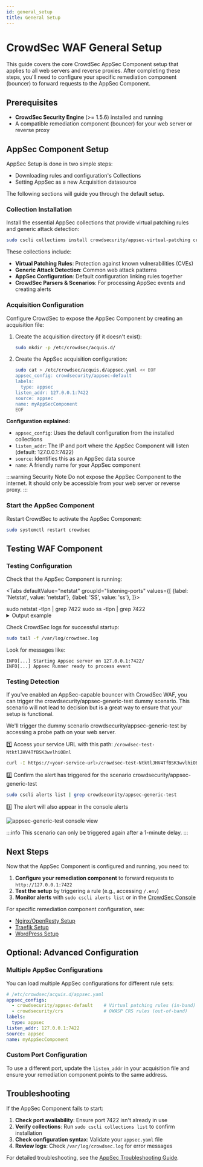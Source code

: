 ```yaml
---
id: general_setup
title: General Setup
---
```






# CrowdSec WAF General Setup

This guide covers the core CrowdSec AppSec Component setup that applies to all web servers and reverse proxies. After completing these steps, you'll need to configure your specific remediation component (bouncer) to forward requests to the AppSec Component.

## Prerequisites

- **CrowdSec Security Engine** (>= 1.5.6) installed and running
- A compatible remediation component (bouncer) for your web server or reverse proxy

## AppSec Component Setup

AppSec Setup is done in two simple steps:
- Downloading rules and configuration's Collections
- Setting AppSec as a new Acquisition datasource
  
The following sections will guide you through the default setup.

### Collection Installation

Install the essential AppSec collections that provide virtual patching rules and generic attack detection:

```bash
sudo cscli collections install crowdsecurity/appsec-virtual-patching crowdsecurity/appsec-generic-rules
```

These collections include:
- **Virtual Patching Rules**: Protection against known vulnerabilities (CVEs)
- **Generic Attack Detection**: Common web attack patterns
- **AppSec Configuration**: Default configuration linking rules together
- **CrowdSec Parsers & Scenarios**: For processing AppSec events and creating alerts

### Acquisition Configuration

Configure CrowdSec to expose the AppSec Component by creating an acquisition file:

1. Create the acquisition directory (if it doesn't exist):
   ```bash
   sudo mkdir -p /etc/crowdsec/acquis.d/
   ```

2. Create the AppSec acquisition configuration:
   ```bash
   sudo cat > /etc/crowdsec/acquis.d/appsec.yaml << EOF
   appsec_config: crowdsecurity/appsec-default
   labels:
     type: appsec
   listen_addr: 127.0.0.1:7422
   source: appsec
   name: myAppSecComponent
   EOF
   ```

**Configuration explained:**
- `appsec_config`: Uses the default configuration from the installed collections
- `listen_addr`: The IP and port where the AppSec Component will listen (default: 127.0.0.1:7422)
- `source`: Identifies this as an AppSec data source
- `name`: A friendly name for your AppSec component

:::warning Security Note
Do not expose the AppSec Component to the internet. It should only be accessible from your web server or reverse proxy.
:::

### Start the AppSec Component

Restart CrowdSec to activate the AppSec Component:

```bash
sudo systemctl restart crowdsec
```

## Testing WAF Component

### Testing Configuration

Check that the AppSec Component is running:

<Tabs
  defaultValue="netstat"
  groupId="listening-ports"
  values={[
    {label: 'Netstat', value: 'netstat'},
    {label: 'SS', value: 'ss'},
  ]}>
  
  <TabItem value="netstat">
    <CodeBlock className="language-bash">sudo netstat -tlpn | grep 7422</CodeBlock>
  </TabItem>

  <TabItem value="ss">
    <CodeBlock className="language-bash">sudo ss -tlpn | grep 7422</CodeBlock>
  </TabItem>
</Tabs>

<details>

<summary>Output example</summary>

```bash
tcp        0      0 127.0.0.1:7422            0.0.0.0:*               LISTEN      12345/crowdsec
```

:::note
The output may look differently depending on which command you used but as long as you see the port and the process `crowdsec`, it means the AppSec Component is running.
:::

</details>

Check CrowdSec logs for successful startup:
```bash
sudo tail -f /var/log/crowdsec.log
```

Look for messages like:
```
INFO[...] Starting Appsec server on 127.0.0.1:7422/
INFO[...] Appsec Runner ready to process event
```

### Testing Detection

If you've enabled an AppSec-capable bouncer with CrowdSec WAF, you can trigger the crowdsecurity/appsec-generic-test dummy scenario.
This scenario will not lead to decision but is a great way to ensure that your setup is functional.

We'll trigger the dummy scenario crowdsecurity/appsec-generic-test by accessing a probe path on your web server.

1️⃣ Access your service URL with this path: `/crowdsec-test-NtktlJHV4TfBSK3wvlhiOBnl`

```bash
curl -I https://<your-service-url>/crowdsec-test-NtktlJHV4TfBSK3wvlhiOBnl
```

2️⃣ Confirm the alert has triggered for the scenario crowdsecurity/appsec-generic-test

```bash
sudo cscli alerts list | grep crowdsecurity/appsec-generic-test
```

3️⃣ The alert will also appear in the console alerts

![appsec-generic-test console view](/img/appsec-generic-test-console.png)


:::info
This scenario can only be triggered again after a 1-minute delay.
:::

## Next Steps

Now that the AppSec Component is configured and running, you need to:

1. **Configure your remediation component** to forward requests to `http://127.0.0.1:7422`
2. **Test the setup** by triggering a rule (e.g., accessing `/.env`)
3. **Monitor alerts** with `sudo cscli alerts list` or in the [CrowdSec Console](https://app.crowdsec.net)

For specific remediation component configuration, see:
- [Nginx/OpenResty Setup](/appsec/quickstart/nginxopenresty.mdx)
- [Traefik Setup](/appsec/quickstart/traefik.mdx)
- [WordPress Setup](/appsec/quickstart/wordpress.mdx)

## Optional: Advanced Configuration

### Multiple AppSec Configurations

You can load multiple AppSec configurations for different rule sets:

```yaml
# /etc/crowdsec/acquis.d/appsec.yaml
appsec_configs:
  - crowdsecurity/appsec-default    # Virtual patching rules (in-band)
  - crowdsecurity/crs               # OWASP CRS rules (out-of-band)
labels:
  type: appsec
listen_addr: 127.0.0.1:7422
source: appsec
name: myAppSecComponent
```

### Custom Port Configuration

To use a different port, update the `listen_addr` in your acquisition file and ensure your remediation component points to the same address.

## Troubleshooting

If the AppSec Component fails to start:

1. **Check port availability**: Ensure port 7422 isn't already in use
2. **Verify collections**: Run `sudo cscli collections list` to confirm installation
3. **Check configuration syntax**: Validate your `appsec.yaml` file
4. **Review logs**: Check `/var/log/crowdsec.log` for error messages

For detailed troubleshooting, see the [AppSec Troubleshooting Guide](/appsec/troubleshooting).